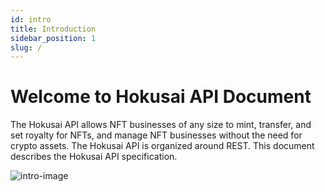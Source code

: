 ```yaml
---
id: intro
title: Introduction
sidebar_position: 1
slug: /
---
```


# Welcome to Hokusai API Document

The Hokusai API allows NFT businesses of any size to mint, transfer, and set royalty for NFTs, and manage NFT businesses without the need for crypto assets.
The Hokusai API is organized around REST. This document describes the Hokusai API specification.

![intro-image](/img/intro-image.png)
